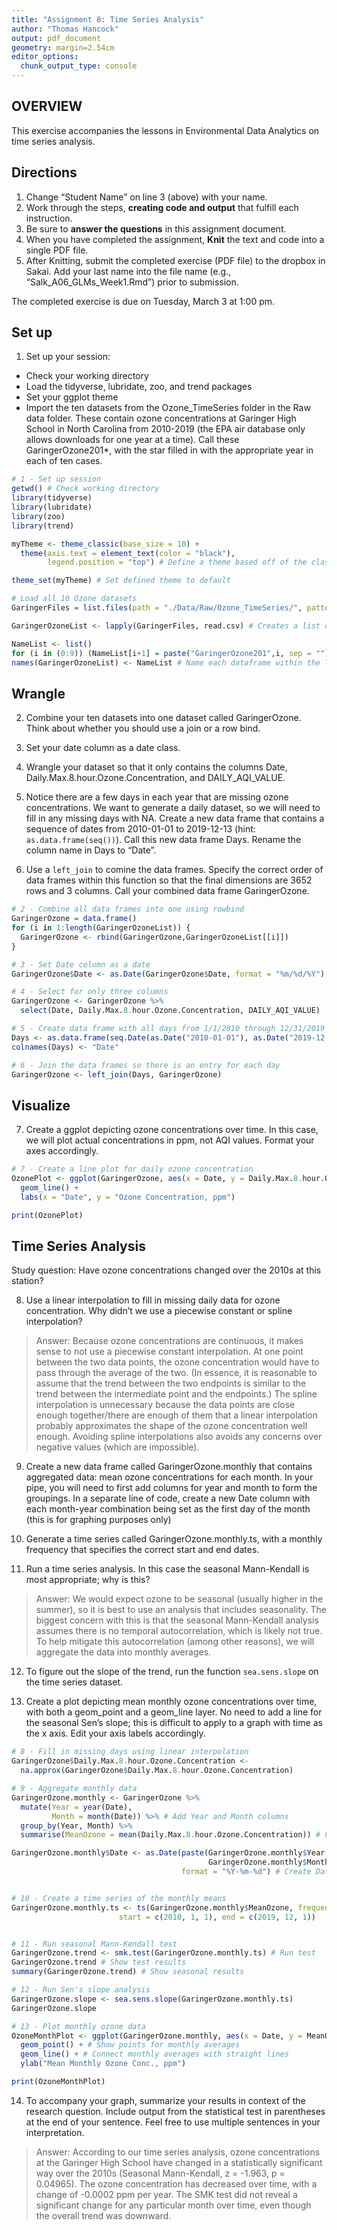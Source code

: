 ```yaml
---
title: "Assignment 8: Time Series Analysis"
author: "Thomas Hancock"
output: pdf_document
geometry: margin=2.54cm
editor_options: 
  chunk_output_type: console
---
```


## OVERVIEW

This exercise accompanies the lessons in Environmental Data Analytics on time series analysis. 

## Directions
1. Change "Student Name" on line 3 (above) with your name.
3. Work through the steps, **creating code and output** that fulfill each instruction.
4. Be sure to **answer the questions** in this assignment document.
6. When you have completed the assignment, **Knit** the text and code into a single PDF file.
8. After Knitting, submit the completed exercise (PDF file) to the dropbox in Sakai. Add your last name into the file name (e.g., "Salk_A06_GLMs_Week1.Rmd") prior to submission.

The completed exercise is due on Tuesday, March 3 at 1:00 pm.

## Set up 
1. Set up your session:

* Check your working directory
* Load the tidyverse, lubridate, zoo, and trend packages
* Set your ggplot theme
* Import the ten datasets from the Ozone_TimeSeries folder in the Raw data folder. These contain ozone concentrations at Garinger High School in North Carolina from 2010-2019 (the EPA air database only allows downloads for one year at a time). Call these GaringerOzone201*, with the star filled in with the appropriate year in each of ten cases.

```r
# 1 - Set up session
getwd() # Check working directory
library(tidyverse)
library(lubridate)
library(zoo)
library(trend)

myTheme <- theme_classic(base_size = 10) +
  theme(axis.text = element_text(color = "black"), 
        legend.position = "top") # Define a theme based off of the classic theme

theme_set(myTheme) # Set defined theme to default

# Load all 10 Ozone datasets
GaringerFiles = list.files(path = "./Data/Raw/Ozone_TimeSeries/", pattern="*.csv", full.names=TRUE)

GaringerOzoneList <- lapply(GaringerFiles, read.csv) # Creates a list of dataframes

NameList <- list()
for (i in (0:9)) (NameList[i+1] = paste("GaringerOzone201",i, sep = "")) # Create names
names(GaringerOzoneList) <- NameList # Name each dataframe within the list

```

## Wrangle

2. Combine your ten datasets into one dataset called GaringerOzone. Think about whether you should use a join or a row bind. 

3. Set your date column as a date class.

4. Wrangle your dataset so that it only contains the columns Date, Daily.Max.8.hour.Ozone.Concentration, and DAILY_AQI_VALUE. 

5. Notice there are a few days in each year that are missing ozone concentrations. We want to generate a daily dataset, so we will need to fill in any missing days with NA. Create a new data frame that contains a sequence of dates from 2010-01-01 to 2019-12-13 (hint: `as.data.frame(seq())`). Call this new data frame Days. Rename the column name in Days to "Date".

6. Use a `left_join` to comine the data frames. Specify the correct order of data frames within this function so that the final dimensions are 3652 rows and 3 columns. Call your combined data frame GaringerOzone. 

```r
# 2 - Combine all data frames into one using rowbind
GaringerOzone = data.frame()
for (i in 1:length(GaringerOzoneList)) {
  GaringerOzone <- rbind(GaringerOzone,GaringerOzoneList[[i]])
}

# 3 - Set Date column as a date
GaringerOzone$Date <- as.Date(GaringerOzone$Date, format = "%m/%d/%Y")

# 4 - Select for only three columns
GaringerOzone <- GaringerOzone %>%
  select(Date, Daily.Max.8.hour.Ozone.Concentration, DAILY_AQI_VALUE)

# 5 - Create data frame with all days from 1/1/2010 through 12/31/2019
Days <- as.data.frame(seq.Date(as.Date("2010-01-01"), as.Date("2019-12-31"), by = "day"))
colnames(Days) <- "Date"

# 6 - Join the data frames so there is an entry for each day
GaringerOzone <- left_join(Days, GaringerOzone)

```

## Visualize

7. Create a ggplot depicting ozone concentrations over time. In this case, we will plot actual concentrations in ppm, not AQI values. Format your axes accordingly.

```r
# 7 - Create a line plot for daily ozone concentration
OzonePlot <- ggplot(GaringerOzone, aes(x = Date, y = Daily.Max.8.hour.Ozone.Concentration)) +
  geom_line() +
  labs(x = "Date", y = "Ozone Concentration, ppm")

print(OzonePlot)

```

## Time Series Analysis

Study question: Have ozone concentrations changed over the 2010s at this station? 

8. Use a linear interpolation to fill in missing daily data for ozone concentration. Why didn't we use a piecewise constant or spline interpolation?

> Answer: Because ozone concentrations are continuous, it makes sense to not use a piecewise constant interpolation. At one point between the two data points, the ozone concentration would have to pass through the average of the two. (In essence, it is reasonable to assume that the trend between the two endpoints is similar to the trend between the intermediate point and the endpoints.) The spline interpolation is unnecessary because the data points are close enough together/there are enough of them that a linear interpolation probably approximates the shape of the ozone concentration well enough. Avoiding spline interpolations also avoids any concerns over negative values (which are impossible).

9. Create a new data frame called GaringerOzone.monthly that contains aggregated data: mean ozone concentrations for each month. In your pipe, you will need to first add columns for year and month to form the groupings. In a separate line of code, create a new Date column with each month-year combination being set as the first day of the month (this is for graphing purposes only)

10. Generate a time series called GaringerOzone.monthly.ts, with a monthly frequency that specifies the correct start and end dates. 

11. Run a time series analysis. In this case the seasonal Mann-Kendall is most appropriate; why is this?

> Answer: We would expect ozone to be seasonal (usually higher in the summer), so it is best to use an analysis that includes seasonality. The biggest concern with this is that the seasonal Mann-Kendall analysis assumes there is no temporal autocorrelation, which is likely not true. To help mitigate this autocorrelation (among other reasons), we will aggregate the data into monthly averages.

12. To figure out the slope of the trend, run the function `sea.sens.slope` on the time series dataset. 

13. Create a plot depicting mean monthly ozone concentrations over time, with both a geom_point and a geom_line layer. No need to add a line for the seasonal Sen's slope; this is difficult to apply to a graph with time as the x axis. Edit your axis labels accordingly.

```r
# 8 - Fill in missing days using linear interpolation
GaringerOzone$Daily.Max.8.hour.Ozone.Concentration <- 
  na.approx(GaringerOzone$Daily.Max.8.hour.Ozone.Concentration)

# 9 - Aggregate monthly data
GaringerOzone.monthly <- GaringerOzone %>%
  mutate(Year = year(Date), 
         Month = month(Date)) %>% # Add Year and Month columns
  group_by(Year, Month) %>%
  summarise(MeanOzone = mean(Daily.Max.8.hour.Ozone.Concentration)) # Find monthly averages

GaringerOzone.monthly$Date <- as.Date(paste(GaringerOzone.monthly$Year,
                                            GaringerOzone.monthly$Month, 1, sep = "-"),
                                      format = "%Y-%m-%d") # Create Date column for 1st of each month


# 10 - Create a time series of the monthly means
GaringerOzone.monthly.ts <- ts(GaringerOzone.monthly$MeanOzone, frequency = 12, 
                        start = c(2010, 1, 1), end = c(2019, 12, 1))


# 11 - Run seasonal Mann-Kendall test
GaringerOzone.trend <- smk.test(GaringerOzone.monthly.ts) # Run test
GaringerOzone.trend # Show test results
summary(GaringerOzone.trend) # Show seasonal results

# 12 - Run Sen's slope analysis
GaringerOzone.slope <- sea.sens.slope(GaringerOzone.monthly.ts)
GaringerOzone.slope

# 13 - Plot monthly ozone data
OzoneMonthPlot <- ggplot(GaringerOzone.monthly, aes(x = Date, y = MeanOzone)) +
  geom_point() + # Show points for monthly averages
  geom_line() + # Connect monthly averages with straight lines
  ylab("Mean Monthly Ozone Conc., ppm")

print(OzoneMonthPlot)

```

14. To accompany your graph, summarize your results in context of the research question. Include output from the statistical test in parentheses at the end of your sentence. Feel free to use multiple sentences in your interpretation.

> Answer: According to our time series analysis, ozone concentrations at the Garinger High School have changed in a statistically significant way over the 2010s (Seasonal Mann-Kendall, z = -1.963, p = 0.04965). The ozone concentration has decreased over time, with a change of -0.0002 ppm per year. The SMK test did not reveal a significant change for any particular month over time, even though the overall trend was downward.
